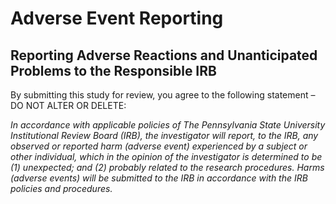 # Adverse Event Reporting

## Reporting Adverse Reactions and Unanticipated Problems to the Responsible IRB

::: {.instr_box .rmdnote}

By submitting this study for review, you agree to the following
statement -- DO NOT ALTER OR DELETE:

*In accordance with applicable policies of The Pennsylvania State University Institutional Review Board (IRB), the investigator will report, to the IRB, any observed or reported harm (adverse event) experienced by a subject or other individual, which in the opinion of the investigator is determined to be (1) unexpected; and (2) probably related to the research procedures. 
Harms (adverse events) will be submitted to the IRB in accordance with the IRB policies and procedures.*

:::

